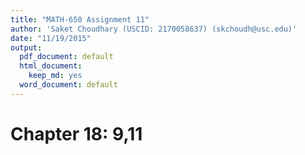 ```yaml
---
title: "MATH-650 Assignment 11"
author: 'Saket Choudhary (USCID: 2170058637) (skchoudh@usc.edu)'
date: "11/19/2015"
output:
  pdf_document: default
  html_document:
    keep_md: yes
  word_document: default
---
```


# Chapter 18: 9,11
